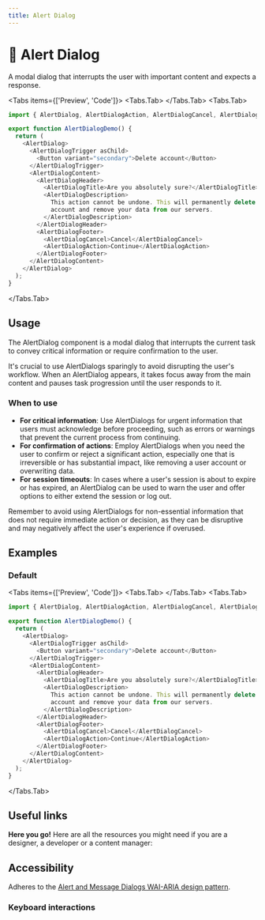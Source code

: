 ```yaml
---
title: Alert Dialog
---
```




# 💠 Alert Dialog

A modal dialog that interrupts the user with important content and expects a response.

<Tabs items={['Preview', 'Code']}>
<Tabs.Tab>
<AlertDialogPreview />
</Tabs.Tab>
<Tabs.Tab>
```js copy filename="alert-dialog.tsx"
import { AlertDialog, AlertDialogAction, AlertDialogCancel, AlertDialogContent, AlertDialogDescription, AlertDialogFooter, AlertDialogHeader, AlertDialogTitle, AlertDialogTrigger, Button } from "@fucina/ui"

export function AlertDialogDemo() {
  return (
    <AlertDialog>
      <AlertDialogTrigger asChild>
        <Button variant="secondary">Delete account</Button>
      </AlertDialogTrigger>
      <AlertDialogContent>
        <AlertDialogHeader>
          <AlertDialogTitle>Are you absolutely sure?</AlertDialogTitle>
          <AlertDialogDescription>
            This action cannot be undone. This will permanently delete your
            account and remove your data from our servers.
          </AlertDialogDescription>
        </AlertDialogHeader>
        <AlertDialogFooter>
          <AlertDialogCancel>Cancel</AlertDialogCancel>
          <AlertDialogAction>Continue</AlertDialogAction>
        </AlertDialogFooter>
      </AlertDialogContent>
    </AlertDialog>
  );
}
```
</Tabs.Tab>
</Tabs>

## Usage

The AlertDialog component is a modal dialog that interrupts the current task to convey critical information or require confirmation to the user.

It's crucial to use AlertDialogs sparingly to avoid disrupting the user's workflow. When an AlertDialog appears, it takes focus away from the main content and pauses task progression until the user responds to it.

### When to use

- **For critical information**: Use AlertDialogs for urgent information that users must acknowledge before proceeding, such as errors or warnings that prevent the current process from continuing.
- **For confirmation of actions**: Employ AlertDialogs when you need the user to confirm or reject a significant action, especially one that is irreversible or has substantial impact, like removing a user account or overwriting data.
- **For session timeouts**: In cases where a user's session is about to expire or has expired, an AlertDialog can be used to warn the user and offer options to either extend the session or log out.

Remember to avoid using AlertDialogs for non-essential information that does not require immediate action or decision, as they can be disruptive and may negatively affect the user's experience if overused.

## Examples

### Default

<Tabs items={['Preview', 'Code']}>
<Tabs.Tab>
<AlertDialogPreview />
</Tabs.Tab>
<Tabs.Tab>
```js copy filename="alert-dialog.tsx"
import { AlertDialog, AlertDialogAction, AlertDialogCancel, AlertDialogContent, AlertDialogDescription, AlertDialogFooter, AlertDialogHeader, AlertDialogTitle, AlertDialogTrigger, Button } from "@fucina/ui"

export function AlertDialogDemo() {
  return (
    <AlertDialog>
      <AlertDialogTrigger asChild>
        <Button variant="secondary">Delete account</Button>
      </AlertDialogTrigger>
      <AlertDialogContent>
        <AlertDialogHeader>
          <AlertDialogTitle>Are you absolutely sure?</AlertDialogTitle>
          <AlertDialogDescription>
            This action cannot be undone. This will permanently delete your
            account and remove your data from our servers.
          </AlertDialogDescription>
        </AlertDialogHeader>
        <AlertDialogFooter>
          <AlertDialogCancel>Cancel</AlertDialogCancel>
          <AlertDialogAction>Continue</AlertDialogAction>
        </AlertDialogFooter>
      </AlertDialogContent>
    </AlertDialog>
  );
}
```
</Tabs.Tab>
</Tabs>

## Useful links

**Here you go!** Here are all the resources you might need if you are a designer, a developer or a content manager:

<Cards className="mt-8">
  <Card
    title="🤖 Storybook"
    href="https://fucina-storybook.vercel.app/?path=/docs/components-alertdialog--documentation"
  />
  <Card
    title="🪄 Figma"
    href="https://www.figma.com/design/Jfto7FUoU7mSpnv9uESD60/%F0%9F%94%A5-Fucina---Design-System?node-id=639-4211&t=djNmFHh9aJkVZtk7-1"
  />
  <Card
    title="🐝 API Reference"
    href="https://www.radix-ui.com/primitives/docs/components/alert-dialog#api-reference"
  />
</Cards>

## Accessibility

Adheres to the [Alert and Message Dialogs WAI-ARIA design pattern](https://www.w3.org/WAI/ARIA/apg/patterns/alertdialog/).

### Keyboard interactions

<AccessibilityTable rows={alertDialogAccessibilityData} />
